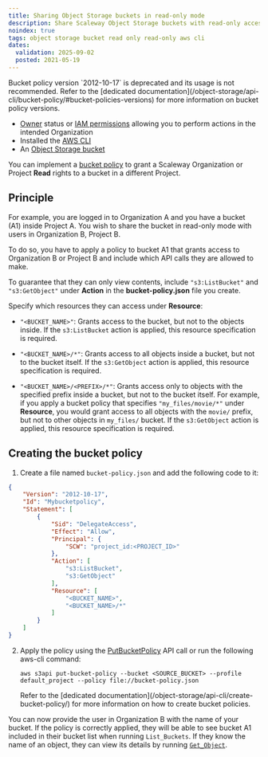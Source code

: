 ```yaml
---
title: Sharing Object Storage buckets in read-only mode
description: Share Scaleway Object Storage buckets with read-only access using the AWS CLI.
noindex: true
tags: object storage bucket read only read-only aws cli
dates:
  validation: 2025-09-02
  posted: 2021-05-19
---
```



<Message type="important">
  Bucket policy version `2012-10-17` is deprecated and its usage is not recommended. Refer to the [dedicated documentation](/object-storage/api-cli/bucket-policy/#bucket-policies-versions) for more information on bucket policy versions.
</Message>

<Requirements />

- [Owner](/iam/concepts/#owner) status or [IAM permissions](/iam/concepts/#permission) allowing you to perform actions in the intended Organization
- Installed the [AWS CLI](/object-storage/api-cli/object-storage-aws-cli/)
- An [Object Storage bucket](/object-storage/how-to/create-a-bucket/)

You can implement a [bucket policy](/object-storage/api-cli/bucket-policy/) to grant a Scaleway Organization or Project **Read** rights to a bucket in a different Project.

## Principle

For example, you are logged in to Organization A and you have a bucket (A1) inside Project A. You wish to share the bucket in read-only mode with users in Organization B, Project B.

To do so, you have to apply a policy to bucket A1 that grants access to Organization B or Project B and include which API calls they are allowed to make.

To guarantee that they can only view contents, include `"s3:ListBucket"` and `"s3:GetObject"` under **Action** in the **bucket-policy.json** file you create.

Specify which resources they can access under **Resource**:

- `"<BUCKET_NAME>"`: Grants access to the bucket, but not to the objects inside. If the `s3:ListBucket` action is applied, this resource specification is required.

- `"<BUCKET_NAME>/*"`: Grants access to all objects inside a bucket, but not to the bucket itself. If the `s3:GetObject` action is applied, this resource specification is required.

- `"<BUCKET_NAME>/<PREFIX>/*"`: Grants access only to objects with the specified prefix inside a bucket, but not to the bucket itself. For example, if you apply a bucket policy that specifies `"my_files/movie/*"` under **Resource**, you would grant access to all objects with the `movie/` prefix, but not to other objects in `my_files/` bucket. If the `s3:GetObject` action is applied, this resource specification is required.

## Creating the bucket policy

1. Create a file named `bucket-policy.json` and add the following code to it:

```json
{
    "Version": "2012-10-17",
    "Id": "Mybucketpolicy",
    "Statement": [
        {
            "Sid": "DelegateAccess",
            "Effect": "Allow",
            "Principal": {
                "SCW": "project_id:<PROJECT_ID>"
            },
            "Action": [
                "s3:ListBucket",
                "s3:GetObject"
            ],
            "Resource": [
                "<BUCKET_NAME>",
                "<BUCKET_NAME>/*"
            ]
        }
    ]
}
```

2. Apply the policy using the [PutBucketPolicy](/object-storage/api-cli/bucket-operations/#putbucketpolicy) API call or run the following aws-cli command:

    ```
    aws s3api put-bucket-policy --bucket <SOURCE_BUCKET> --profile default_project --policy file://bucket-policy.json
    ```
    <Message type="note">
    Refer to the [dedicated documentation](/object-storage/api-cli/create-bucket-policy/) for more information on how to create bucket policies.
    </Message>

You can now provide the user in Organization B with the name of your bucket. If the policy is correctly applied, they will be able to see bucket A1 included in their bucket list when running `List_Buckets`. If they know the name of an object, they can view its details by running [`Get_Object`](/object-storage/api-cli/object-operations/#getobject).